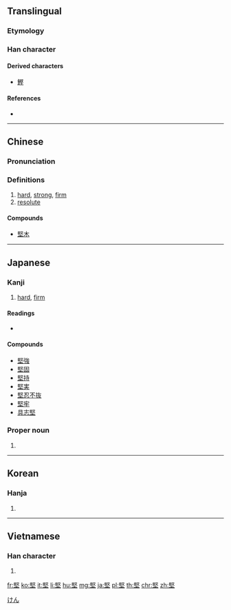 {{also|坚}}
==Translingual==

===Etymology===
{{Han compound|臤|土|ls=psc|c1=p|c2=s}}

===Han character===
{{Han char|rn=32|rad=土|as=09|sn=12|four=77104|canj=SEG|ids=⿱臤土}}

====Derived characters====
* [[鰹]]

====References====
* {{Han ref|kx=0232.030|dkj=05210|dj=0469.050|hdz=10451.040|uh=5805|ud=22533|bh=B0ED|bd=45293}}

----

==Chinese==
{{zh-forms|s=坚}}

===Pronunciation===
{{zh-pron
|m=jiān
|c=gin1
|h=pfs=kiên
|mn=kian
|mc=y
|oc=y
|ma=
|cat=a
}}

===Definitions===
{{zh-hanzi}}

# [[hard]], [[strong]], [[firm]]
# [[resolute]]

====Compounds====
* [[堅木]]

----

==Japanese==

===Kanji===
{{ja-kanji|grade=c|rs=土09}}

# [[hard]], [[firm]]

====Readings====
* {{ja-readings|on=[[けん]] (ken)|kun=[[かたい]] (katai), [[かたく]] (kataku)}}

====Compounds====
* [[堅強]]
* [[堅固]]
* [[堅持]]
* [[堅実]]
* [[堅忍不抜]]
* [[堅牢]]
* [[具志堅]]

===Proper noun===
{{ja-pos|k|proper|hira=けん|rom=Ken}}

# {{given name|male|lang=ja}}

[[Category:Japanese male given names|けん]]

----

==Korean==

===Hanja===
{{ko-hanja|hangeul=견|rv=gyeon|mr=kyŏn}}

# {{defn|lang=ko|sort=土09}}

----

==Vietnamese==

===Han character===
{{vi-hantu|[[kiên]], [[keng]], [[kiêng]], [[gắn]], [[ghiền]]|rs=土09}}

# {{defn|lang=vi|sort=土09}}

[[fr:堅]]
[[ko:堅]]
[[it:堅]]
[[li:堅]]
[[hu:堅]]
[[mg:堅]]
[[ja:堅]]
[[pl:堅]]
[[th:堅]]
[[chr:堅]]
[[zh:堅]]